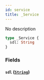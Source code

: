 ```yaml
---
id: service
title: _Service
---
```


No description

```graphql
type _Service {
  sdl: String
}
```

### Fields

#### `sdl` ([`String`](../../../developer/api-reference/scalars/string))
